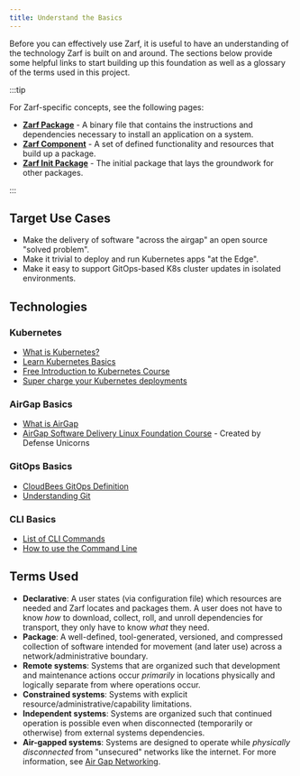 ```yaml
---
title: Understand the Basics
---
```


Before you can effectively use Zarf, it is useful to have an understanding of the technology Zarf is built on and around. The sections below provide some helpful links to start building up this foundation as well as a glossary of the terms used in this project.

:::tip

For Zarf-specific concepts, see the following pages:

- [**Zarf Package**](/ref/packages) - A binary file that contains the instructions and dependencies necessary to install an application on a system.
- [**Zarf Component**](/ref/components) - A set of defined functionality and resources that build up a package.
- [**Zarf Init Package**](/ref/init-package) - The initial package that lays the groundwork for other packages.

:::

## Target Use Cases

- Make the delivery of software "across the airgap" an open source "solved problem".
- Make it trivial to deploy and run Kubernetes apps "at the Edge".
- Make it easy to support GitOps-based K8s cluster updates in isolated environments.

## Technologies

### Kubernetes

- [What is Kubernetes?](https://www.ibm.com/cloud/learn/kubernetes)
- [Learn Kubernetes Basics](https://kubernetes.io/docs/tutorials/kubernetes-basics/)
- [Free Introduction to Kubernetes Course](https://www.edx.org/course/introduction-to-kubernetes)
- [Super charge your Kubernetes deployments](https://www.youtube.com/watch?v=N6UCKF7JD7k)

### AirGap Basics

- [What is AirGap](https://ibm.github.io/kubernetes-networking/vpc/airgap/)
- [AirGap Software Delivery Linux Foundation Course](https://training.linuxfoundation.org/training/modern-air-gap-software-delivery-lfs281/) - Created by Defense Unicorns

### GitOps Basics

- [CloudBees GitOps Definition](https://www.cloudbees.com/gitops/what-is-gitops)
- [Understanding Git](https://hackernoon.com/understanding-git-fcffd87c15a3)

### CLI Basics

- [List of CLI Commands](https://www.codecademy.com/article/command-line-commands)
- [How to use the Command Line](https://training.linuxfoundation.org/training/linux-tools-for-software-development-lfd108x/)

## Terms Used

- **Declarative**:  A user states (via configuration file) which resources are needed and Zarf locates and packages them. A user does not have to know _how_ to download, collect, roll, and unroll dependencies for transport, they only have to know _what_ they need.
- **Package**:  A well-defined, tool-generated, versioned, and compressed collection of software intended for movement (and later use) across a network/administrative boundary.
- **Remote systems**:  Systems that are organized such that development and maintenance actions occur _primarily_ in locations physically and logically separate from where operations occur.
- **Constrained systems**:  Systems with explicit resource/administrative/capability limitations.
- **Independent systems**:  Systems are organized such that continued operation is possible even when disconnected (temporarily or otherwise) from external systems dependencies.
- **Air-gapped systems**:  Systems are designed to operate while _physically disconnected_ from "unsecured" networks like the internet. For more information, see [Air Gap Networking](<https://en.wikipedia.org/wiki/Air_gap_(networking)>).


